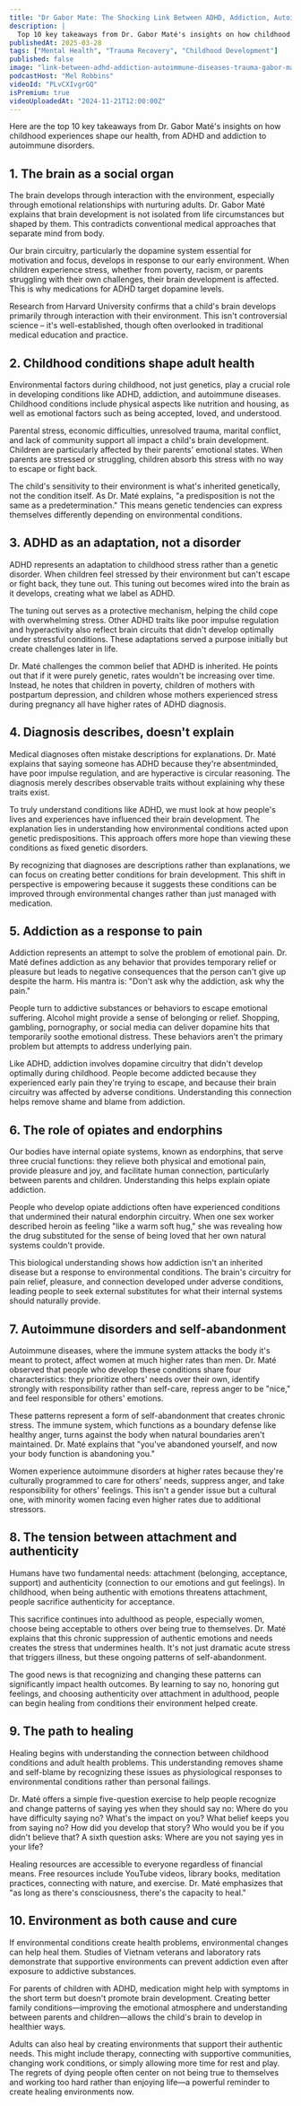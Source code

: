 ```yaml
---
title: "Dr Gabor Mate: The Shocking Link Between ADHD, Addiction, Autoimmune Diseases, & Trauma"
description: |
  Top 10 key takeaways from Dr. Gabor Maté's insights on how childhood experiences shape our health, from ADHD and addiction to autoimmune disorders.
publishedAt: 2025-03-28
tags: ["Mental Health", "Trauma Recovery", "Childhood Development"]
published: false
image: "link-between-adhd-addiction-autoimmune-diseases-trauma-gabor-mate.jpg"
podcastHost: "Mel Robbins"
videoId: "PLvCXIvgrGQ"
isPremium: true
videoUploadedAt: "2024-11-21T12:00:00Z"
---
```



<PodcastSummaryPageLayout frontmatter={frontmatter}>

Here are the top 10 key takeaways from Dr. Gabor Maté's insights on how childhood experiences shape our health, from ADHD and addiction to autoimmune disorders.

## 1. The brain as a social organ

The brain develops through interaction with the environment, especially through emotional relationships with nurturing adults. Dr. Gabor Maté explains that brain development is not isolated from life circumstances but shaped by them. This contradicts conventional medical approaches that separate mind from body.

Our brain circuitry, particularly the dopamine system essential for motivation and focus, develops in response to our early environment. When children experience stress, whether from poverty, racism, or parents struggling with their own challenges, their brain development is affected. This is why medications for ADHD target dopamine levels.

Research from Harvard University confirms that a child's brain develops primarily through interaction with their environment. This isn't controversial science – it's well-established, though often overlooked in traditional medical education and practice.

## 2. Childhood conditions shape adult health

Environmental factors during childhood, not just genetics, play a crucial role in developing conditions like ADHD, addiction, and autoimmune diseases. Childhood conditions include physical aspects like nutrition and housing, as well as emotional factors such as being accepted, loved, and understood.

Parental stress, economic difficulties, unresolved trauma, marital conflict, and lack of community support all impact a child's brain development. Children are particularly affected by their parents' emotional states. When parents are stressed or struggling, children absorb this stress with no way to escape or fight back.

The child's sensitivity to their environment is what's inherited genetically, not the condition itself. As Dr. Maté explains, "a predisposition is not the same as a predetermination." This means genetic tendencies can express themselves differently depending on environmental conditions.

## 3. ADHD as an adaptation, not a disorder

ADHD represents an adaptation to childhood stress rather than a genetic disorder. When children feel stressed by their environment but can't escape or fight back, they tune out. This tuning out becomes wired into the brain as it develops, creating what we label as ADHD.

The tuning out serves as a protective mechanism, helping the child cope with overwhelming stress. Other ADHD traits like poor impulse regulation and hyperactivity also reflect brain circuits that didn't develop optimally under stressful conditions. These adaptations served a purpose initially but create challenges later in life.

Dr. Maté challenges the common belief that ADHD is inherited. He points out that if it were purely genetic, rates wouldn't be increasing over time. Instead, he notes that children in poverty, children of mothers with postpartum depression, and children whose mothers experienced stress during pregnancy all have higher rates of ADHD diagnosis.

## 4. Diagnosis describes, doesn't explain

Medical diagnoses often mistake descriptions for explanations. Dr. Maté explains that saying someone has ADHD because they're absentminded, have poor impulse regulation, and are hyperactive is circular reasoning. The diagnosis merely describes observable traits without explaining why these traits exist.

To truly understand conditions like ADHD, we must look at how people's lives and experiences have influenced their brain development. The explanation lies in understanding how environmental conditions acted upon genetic predispositions. This approach offers more hope than viewing these conditions as fixed genetic disorders.

By recognizing that diagnoses are descriptions rather than explanations, we can focus on creating better conditions for brain development. This shift in perspective is empowering because it suggests these conditions can be improved through environmental changes rather than just managed with medication.

## 5. Addiction as a response to pain

Addiction represents an attempt to solve the problem of emotional pain. Dr. Maté defines addiction as any behavior that provides temporary relief or pleasure but leads to negative consequences that the person can't give up despite the harm. His mantra is: "Don't ask why the addiction, ask why the pain."

People turn to addictive substances or behaviors to escape emotional suffering. Alcohol might provide a sense of belonging or relief. Shopping, gambling, pornography, or social media can deliver dopamine hits that temporarily soothe emotional distress. These behaviors aren't the primary problem but attempts to address underlying pain.

Like ADHD, addiction involves dopamine circuitry that didn't develop optimally during childhood. People become addicted because they experienced early pain they're trying to escape, and because their brain circuitry was affected by adverse conditions. Understanding this connection helps remove shame and blame from addiction.

## 6. The role of opiates and endorphins

Our bodies have internal opiate systems, known as endorphins, that serve three crucial functions: they relieve both physical and emotional pain, provide pleasure and joy, and facilitate human connection, particularly between parents and children. Understanding this helps explain opiate addiction.

People who develop opiate addictions often have experienced conditions that undermined their natural endorphin circuitry. When one sex worker described heroin as feeling "like a warm soft hug," she was revealing how the drug substituted for the sense of being loved that her own natural systems couldn't provide.

This biological understanding shows how addiction isn't an inherited disease but a response to environmental conditions. The brain's circuitry for pain relief, pleasure, and connection developed under adverse conditions, leading people to seek external substitutes for what their internal systems should naturally provide.

## 7. Autoimmune disorders and self-abandonment

Autoimmune diseases, where the immune system attacks the body it's meant to protect, affect women at much higher rates than men. Dr. Maté observed that people who develop these conditions share four characteristics: they prioritize others' needs over their own, identify strongly with responsibility rather than self-care, repress anger to be "nice," and feel responsible for others' emotions.

These patterns represent a form of self-abandonment that creates chronic stress. The immune system, which functions as a boundary defense like healthy anger, turns against the body when natural boundaries aren't maintained. Dr. Maté explains that "you've abandoned yourself, and now your body function is abandoning you."

Women experience autoimmune disorders at higher rates because they're culturally programmed to care for others' needs, suppress anger, and take responsibility for others' feelings. This isn't a gender issue but a cultural one, with minority women facing even higher rates due to additional stressors.

## 8. The tension between attachment and authenticity

Humans have two fundamental needs: attachment (belonging, acceptance, support) and authenticity (connection to our emotions and gut feelings). In childhood, when being authentic with emotions threatens attachment, people sacrifice authenticity for acceptance.

This sacrifice continues into adulthood as people, especially women, choose being acceptable to others over being true to themselves. Dr. Maté explains that this chronic suppression of authentic emotions and needs creates the stress that undermines health. It's not just dramatic acute stress that triggers illness, but these ongoing patterns of self-abandonment.

The good news is that recognizing and changing these patterns can significantly impact health outcomes. By learning to say no, honoring gut feelings, and choosing authenticity over attachment in adulthood, people can begin healing from conditions their environment helped create.

## 9. The path to healing

Healing begins with understanding the connection between childhood conditions and adult health problems. This understanding removes shame and self-blame by recognizing these issues as physiological responses to environmental conditions rather than personal failings.

Dr. Maté offers a simple five-question exercise to help people recognize and change patterns of saying yes when they should say no: Where do you have difficulty saying no? What's the impact on you? What belief keeps you from saying no? How did you develop that story? Who would you be if you didn't believe that? A sixth question asks: Where are you not saying yes in your life?

Healing resources are accessible to everyone regardless of financial means. Free resources include YouTube videos, library books, meditation practices, connecting with nature, and exercise. Dr. Maté emphasizes that "as long as there's consciousness, there's the capacity to heal."

## 10. Environment as both cause and cure

If environmental conditions create health problems, environmental changes can help heal them. Studies of Vietnam veterans and laboratory rats demonstrate that supportive environments can prevent addiction even after exposure to addictive substances.

For parents of children with ADHD, medication might help with symptoms in the short term but doesn't promote brain development. Creating better family conditions—improving the emotional atmosphere and understanding between parents and children—allows the child's brain to develop in healthier ways.

Adults can also heal by creating environments that support their authentic needs. This might include therapy, connecting with supportive communities, changing work conditions, or simply allowing more time for rest and play. The regrets of dying people often center on not being true to themselves and working too hard rather than enjoying life—a powerful reminder to create healing environments now.

</PodcastSummaryPageLayout>
